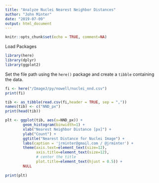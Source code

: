 ```yaml
---
title: "Analyze Nuclei Nearest Neighbor Distances"
author: "John Minter"
date: "2019-07-09"
output: html_document
---
```


```r
knitr::opts_chunk$set(echo = TRUE, comment=NA)
```

Load Packages

```r
library(here)
library(dplyr)
library(ggplot2)

```

Set the file path using the `here()` package and create a `tibble` containing
the data.

```r
fi <- here("/ImageJ/py/nowell/nuclei_nnd.csv")
print(fi)

tib <- as_tibble(read.csv(fi,header = TRUE, sep = ","))
names(tib) <- c("NND_px")
print(head(tib))
```


```r
plt <- ggplot(tib, aes(x=NND_px)) +
        geom_histogram(binwidth=1) +
        xlab("Nearest Neighbor Distance [px]") +
        ylab("Count") +
        ggtitle("Nearest Distance for Nuclei Image") +
        labs(caption = 'jrminter@gmail.com / @jrminter') +
        theme(axis.text=element_text(size=12),
              axis.title=element_text(size=12),
              # center the title
              plot.title=element_text(hjust = 0.5)) +
        NULL
        
print(plt)
```

